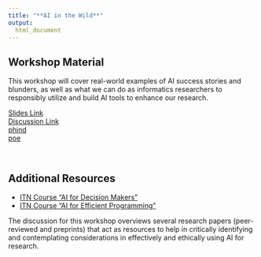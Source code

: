 ```yaml
---
title: "**AI in the Wild**"
output:
  html_document
---
```


## Workshop Material

This workshop will cover real-world examples of AI success stories and blunders, as well as what we can do as informatics researchers to responsibly utilize and build AI tools to enhance our research.

<div class = "link_button"><a href="https://docs.google.com/presentation/d/1cNLw7YCG8-tM8f8axYFromtswgR4tve2QzyN04fyJck/edit?usp=sharing" target="_blank"> Slides Link</a></div>

<div class = "slido_button"><a href="https://app.sli.do/event/q8p6ufJbdwmWksy4Qd2t4U" target="_blank"> Discussion Link </a></div>

<div class = "resource_button"><a
href="https://www.phind.com/" target="_blank"> phind </a></div>

<div class = "resource_button"><a
href="https://poe.com/login" target="_blank"> poe </a></div>
<br>


## Additional Resources

- [ITN Course "AI for Decision Makers"](https://hutchdatascience.org/ITN_course_search/AI_for_Decision_Makers_coursePage.html)
- [ITN Course "AI for Efficient Programming"](https://hutchdatascience.org/ITN_course_search/AI_for_Efficient_Programming_coursePage.html)

The discussion for this workshop overviews several research papers (peer-reviewed and preprints) that act as resources to help in critically identifying and contemplating considerations in effectively and ethically using AI for research.
